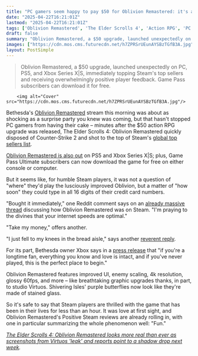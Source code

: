 ```yaml
---
title: "PC gamers seem happy to pay $50 for Oblivion Remastered: it's already the global top-selling game on Steam, and it came out literally 40 minutes ago"
date: "2025-04-22T16:21:01Z"
lastmod: "2025-04-22T16:21:01Z"
tags: ['Oblivion Remastered', 'The Elder Scrolls 4', 'Action RPG', 'PC', 'Steam', 'PS5', 'Xbox Series X|S', 'Game Pass']
draft: false
summary: "Oblivion Remastered, a $50 upgrade, launched unexpectedly on PC, PS5, and Xbox Series X|S, immediately topping Steam's top sellers and receiving overwhelmingly positive player feedback. Game Pass subscribers can download it for free."
images: ["https://cdn.mos.cms.futurecdn.net/h7ZPRSrUEunAYSBzTGfB3A.jpg"]
layout: PostSimple
---
```

> Oblivion Remastered, a $50 upgrade, launched unexpectedly on PC, PS5, and Xbox Series X|S, immediately topping Steam's top sellers and receiving overwhelmingly positive player feedback. Game Pass subscribers can download it for free.


        <img alt="Cover" src="https://cdn.mos.cms.futurecdn.net/h7ZPRSrUEunAYSBzTGfB3A.jpg"/>
        
Bethesda's [<u>Oblivion Remastered</u>](https://www.gamesradar.com/news/live/oblivion-remaster-live-coverage-2025-stream-reveal/) stream this morning was about as shocking as a surprise party you knew was coming, but that hasn't stopped PC gamers from having their cake – minutes after the $50 action RPG upgrade was released, The Elder Scrolls 4: Oblivion Remastered quickly disposed of Counter-Strike 2 and shot to the top of Steam's [<u>global top sellers list</u>](https://store.steampowered.com/search/?os=win&filter=globaltopsellers).

[<u>Oblivion Remastered is also out</u>](https://www.gamesradar.com/games/the-elder-scrolls/elder-scrolls-4-oblivion-remastered-revealed-50-dollars-out-today-xbox-series-x-ps5-pc-game-pass/) on PS5 and Xbox Series X|S; plus, Game Pass Ultimate subscribers can now download the game for free on either console or computer.

But it seems like, for humble Steam players, it was not a question of "where" they'd play the lusciously improved Oblivion, but a matter of "how soon" they could type in all 16 digits of their credit card numbers.

"Bought it immediately," one Reddit comment says on an [<u>already massive thread</u>](https://www.reddit.com/r/pcgaming/comments/1k58hox/the_elder_scrolls_iv_oblivion_remastered_steam/) discussing how Oblivion Remastered was on Steam. "I'm praying to the divines that your internet speeds are optimal."

"Take my money," offers another.

"I just fell to my knees in the bread aisle," says another [<u>reverent reply</u>](https://www.reddit.com/r/pcgaming/comments/1k58hox/comment/mog51q7/).

For its part, Bethesda owner Xbox says in a [<u>press release</u>](https://news.xbox.com/en-us/2025/04/22/elder-scrolls-iv-oblivion-remastered/) that "if you're a longtime fan, everything you know and love is intact, and if you've never played, this is the perfect place to begin."

Oblivion Remastered features improved UI, enemy scaling, 4k resolution, glossy 60fps, and more – like breathtaking graphic upgrades thanks, in part, to studio Virtuos. Shivering Isles' purple butterflies now look like they're made of stained glass.

So it's safe to say that Steam players are thrilled with the game that has been in their lives for less than an hour. It was love at first sight, and Oblivion Remastered's Positive Steam reviews are already rolling in, with one in particular summarizing the whole phenomenon well: "Fun."

[<u><em>The Elder Scrolls 4: Oblivion Remastered looks more real than ever as screenshots from Virtuos 'leak' and reports point to a shadow drop next week</em></u>](https://www.gamesradar.com/games/the-elder-scrolls/the-elder-scrolls-4-oblivion-remastered-looks-more-real-than-ever-as-screenshots-from-virtuos-leak-and-reports-point-to-a-shadow-drop-next-week/)*.*
        